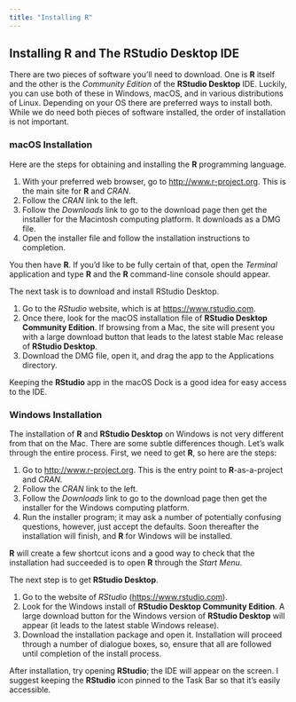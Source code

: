 ```yaml
---
title: "Installing R"
---
```


## Installing **R** and The **RStudio Desktop** IDE {-}

There are two pieces of software you'll need to download. One is **R** itself and the other is the *Community Edition* of the **RStudio Desktop** IDE. Luckily, you can use both of these in Windows, macOS, and in various distributions of Linux. Depending on your OS there are preferred ways to install both. While we do need both pieces of software installed, the order of installation is not important.

### macOS Installation {-}

Here are the steps for obtaining and installing the **R** programming language.

1. With your preferred web browser, go to <http://www.r-project.org>. This is the main site for **R** and *CRAN*.
2. Follow the *CRAN* link to the left.
3. Follow the *Downloads* link to go to the download page then get the installer for the Macintosh computing platform. It downloads as a DMG file.
4. Open the installer file and follow the installation instructions to completion.

You then have **R**. If you’d like to be fully certain of that, open the *Terminal* application and type **R** and the **R** command-line console should appear.

The next task is to download and install RStudio Desktop.

1. Go to the *RStudio* website, which is at <https://www.rstudio.com>.
2. Once there, look for the macOS installation file of **RStudio Desktop Community Edition**. If browsing from a Mac, the site will present you with a large download button that leads to the latest stable Mac release of **RStudio Desktop**.
3. Download the DMG file, open it, and drag the app to the Applications directory.

Keeping the **RStudio** app in the macOS Dock is a good idea for easy access to the IDE.

### Windows Installation {-}

The installation of **R** and **RStudio Desktop** on Windows is not very different from that on the Mac. There are some subtle differences though. Let's walk through the entire process. First, we need to get **R**, so here are the steps:

1. Go to <http://www.r-project.org>. This is the entry point to **R**-as-a-project and *CRAN.*
2. Follow the *CRAN* link to the left.
3. Follow the *Downloads* link to go to the download page then get the installer for the Windows computing platform.
4. Run the installer program; it may ask a number of potentially confusing questions, however, just accept the defaults. Soon thereafter the installation will finish, and **R** for Windows will be installed.

**R** will create a few shortcut icons and a good way to check that the installation had succeeded is to open **R** through the *Start Menu*.

The next step is to get **RStudio Desktop**.

1. Go to the website of *RStudio* (<https://www.rstudio.com>).
2. Look for the Windows install of **RStudio Desktop Community Edition**. A large download button for the Windows version of **RStudio Desktop** will appear (it leads to the latest stable Windows release).
3. Download the installation package and open it. Installation will proceed through a number of dialogue boxes, so, ensure that all are followed until completion of the install process.

After installation, try opening **RStudio**; the IDE will appear on the screen. I suggest keeping the **RStudio** icon pinned to the Task Bar so that it's easily accessible.
